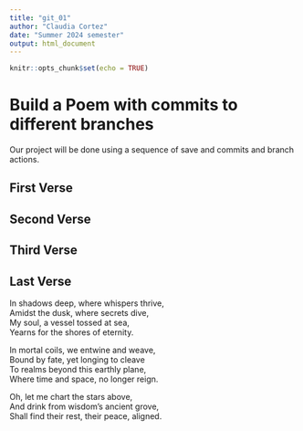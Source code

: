 ```yaml
---
title: "git_01"
author: "Claudia Cortez"
date: "Summer 2024 semester"
output: html_document
---
```


```r
knitr::opts_chunk$set(echo = TRUE)
```
# Build a Poem with commits to different branches
Our project will be done using a sequence of save and commits and branch actions.
<!-- Do not modify or change any text in "!--" bracketed areas such as this --- these are instructions to
you, if you change any of this the git program will notice it and compromise your git merging strategy !-->

## First Verse 
<!--Put the first five lines of a poem by Lewis Carrol in this section!-->

## Second Verse
<!--Put the first five lines of a poem by Robert Frost here!-->

## Third Verse
<!--Put the first two verses of The Walrus and the Carpenter here!-->

## Last Verse
<!--Put a short poem you created using chatGPT of 20 to 30 lines,here!-->
In shadows deep, where whispers thrive,  
Amidst the dusk, where secrets dive,  
My soul, a vessel tossed at sea,  
Yearns for the shores of eternity.  

In mortal coils, we entwine and weave,  
Bound by fate, yet longing to cleave  
To realms beyond this earthly plane,  
Where time and space, no longer reign.  

Oh, let me chart the stars above,  
And drink from wisdom's ancient grove,      
Shall find their rest, their peace, aligned.  